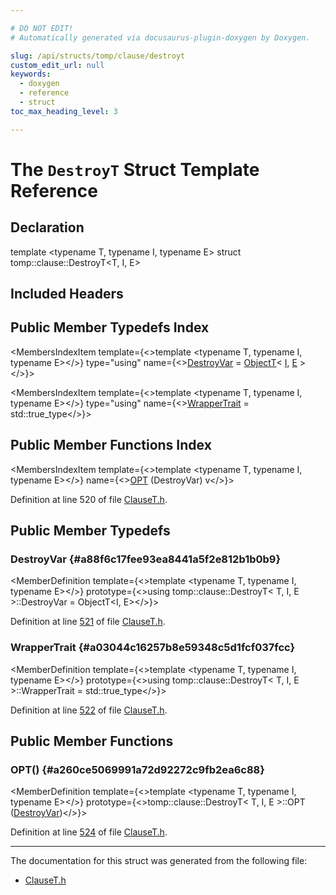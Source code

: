 ```yaml
---

# DO NOT EDIT!
# Automatically generated via docusaurus-plugin-doxygen by Doxygen.

slug: /api/structs/tomp/clause/destroyt
custom_edit_url: null
keywords:
  - doxygen
  - reference
  - struct
toc_max_heading_level: 3

---
```





# The `DestroyT` Struct Template Reference

<DoxygenPage pluginConfig={pluginConfig}>



## Declaration

<CodeBlock>template &lt;typename T, typename I, typename E&gt;
struct tomp::clause::DestroyT&lt;T, I, E&gt;</CodeBlock>

## Included Headers

<IncludesList>
<IncludesListItem
  filePath="llvm/Frontend/OpenMP/ClauseT.h"
  permalink="/docs/api/files/include/include/llvm/include/llvm/frontend/include/llvm/frontend/openmp/clauset-h"
  isLocal="true" />
</IncludesList>

## Public Member Typedefs Index

<MembersIndex>

<MembersIndexItem
  template={<>template &lt;typename T, typename I, typename E&gt;</>}
  type="using"
  name={<><a href="#a88f6c17fee93ea8441a5f2e812b1b0b9">DestroyVar</a> = <a href="/docs/api/namespaces/tomp/#af979fd0b68a895ac8f2a9cce727f6a2c">ObjectT</a>&lt; <a href="/docs/api/files/lib/lib/support/md5-cpp/#ac0eafdc9ee161b71e7af98af736952fd">I</a>, <a href="/docs/api/files/lib/lib/ir/builtingcs-cpp/#abb2b3a60ccc38a28239e19a1646e0c8a">E</a> &gt;</>}>
</MembersIndexItem>

<MembersIndexItem
  template={<>template &lt;typename T, typename I, typename E&gt;</>}
  type="using"
  name={<><a href="#a03044c16257b8e59348c5d1fcf037fcc">WrapperTrait</a> = std::true&#95;type</>}>
</MembersIndexItem>

</MembersIndex>

## Public Member Functions Index

<MembersIndex>

<MembersIndexItem
  template={<>template &lt;typename T, typename I, typename E&gt;</>}
  name={<><a href="#a260ce5069991a72d92272c9fb2ea6c88">OPT</a> (DestroyVar) v</>}>
</MembersIndexItem>

</MembersIndex>


Definition at line 520 of file <a href="/docs/api/files/include/include/llvm/include/llvm/frontend/include/llvm/frontend/openmp/clauset-h">ClauseT.h</a>.

<SectionDefinition>

## Public Member Typedefs

### DestroyVar {#a88f6c17fee93ea8441a5f2e812b1b0b9}

<MemberDefinition
  template={<>template &lt;typename T, typename I, typename E&gt;</>}
  prototype={<>using tomp::clause::DestroyT&lt; T, I, E &gt;::DestroyVar =  ObjectT&lt;I, E&gt;</>}>

Definition at line <a href="/docs/api/files/include/include/llvm/include/llvm/frontend/include/llvm/frontend/openmp/clauset-h/#l00521">521</a> of file <a href="/docs/api/files/include/include/llvm/include/llvm/frontend/include/llvm/frontend/openmp/clauset-h">ClauseT.h</a>.
</MemberDefinition>

### WrapperTrait {#a03044c16257b8e59348c5d1fcf037fcc}

<MemberDefinition
  template={<>template &lt;typename T, typename I, typename E&gt;</>}
  prototype={<>using tomp::clause::DestroyT&lt; T, I, E &gt;::WrapperTrait =  std::true&#95;type</>}>

Definition at line <a href="/docs/api/files/include/include/llvm/include/llvm/frontend/include/llvm/frontend/openmp/clauset-h/#l00522">522</a> of file <a href="/docs/api/files/include/include/llvm/include/llvm/frontend/include/llvm/frontend/openmp/clauset-h">ClauseT.h</a>.
</MemberDefinition>

</SectionDefinition>

<SectionDefinition>

## Public Member Functions

### OPT() {#a260ce5069991a72d92272c9fb2ea6c88}

<MemberDefinition
  template={<>template &lt;typename T, typename I, typename E&gt;</>}
  prototype={<>tomp::clause::DestroyT&lt; T, I, E &gt;::OPT (<a href="#a88f6c17fee93ea8441a5f2e812b1b0b9">DestroyVar</a>)</>}>

Definition at line <a href="/docs/api/files/include/include/llvm/include/llvm/frontend/include/llvm/frontend/openmp/clauset-h/#l00524">524</a> of file <a href="/docs/api/files/include/include/llvm/include/llvm/frontend/include/llvm/frontend/openmp/clauset-h">ClauseT.h</a>.
</MemberDefinition>

</SectionDefinition>

<hr/>

The documentation for this struct was generated from the following file:

<ul>
<li><a href="/docs/api/files/include/include/llvm/include/llvm/frontend/include/llvm/frontend/openmp/clauset-h">ClauseT.h</a></li>
</ul>

</DoxygenPage>
